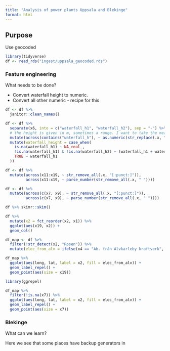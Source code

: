 ```yaml
---
title: "Analysis of power plants Uppsala and Blekinge"
format: html
---
```


## Purpose

Use geocoded 

```r
library(tidyverse)
df <- read_rds("ingest/uppsala_geocoded.rds")
```

### Feature engineering

What needs to be done?

- Convert waterfall height to numeric.
- Convert all other numeric - recipe for this

```r
df <- df %>% 
  janitor::clean_names()

df <- df %>% 
  separate(x6, into = c("waterfall_h1", "waterfall_h2"), sep = "-") %>% 
  # the height is given in m, sometimes a range. I want to take the mean of the range
  mutate(across(contains("waterfall_h"), ~ as.numeric(str_replace(.x, ",", ".")))) %>% 
  mutate(waterfall_height = case_when(
    is.na(waterfall_h1) ~ NA_real_,
    !is.na(waterfall_h1) & !is.na(waterfall_h2) ~ (waterfall_h1 + waterfall_h2) / 2,
    TRUE ~ waterfall_h1
  ))

df <- df %>% 
  mutate(across(x11:x19, ~ str_remove_all(.x, "[:punct:]")),
         across(x11:x19, ~ parse_number(str_remove_all(.x, " "))))

df <- df %>% 
  mutate(across(c(x7, x9), ~ str_remove_all(.x, "[:punct:]")),
         across(c(x7, x9), ~ parse_number(str_remove_all(.x, " "))))

df %>% skimr::skim()

df %>% 
  mutate(x2 = fct_reorder(x2, x1)) %>% 
  ggplot(aes(x19, x2)) +
  geom_col()

df_map <- df %>%
  filter(!str_detect(x2, "Rosen")) %>%
  mutate(elec_from_alv = ifelse(x4 == "Ab. frân Alvkarleby kraftverk", TRUE, FALSE))

df_map %>% 
  ggplot(aes(long, lat, label = x2, fill = elec_from_alv)) +
  geom_label_repel() +
  geom_point(aes(size = x19))
```


```r
library(ggrepel)

df_map %>%
  filter(!is.na(x7)) %>%
  ggplot(aes(long, lat, label = x2, fill = elec_from_alv)) +
  geom_label_repel() +
  geom_point(aes(size = x7))
```


### Blekinge

What can we learn? 

Here we see that some places have backup generators in 
